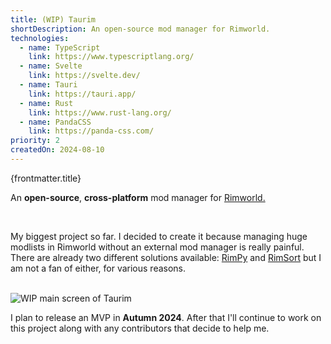 ```yaml
---
title: (WIP) Taurim
shortDescription: An open-source mod manager for Rimworld.
technologies:
  - name: TypeScript
    link: https://www.typescriptlang.org/
  - name: Svelte
    link: https://svelte.dev/
  - name: Tauri
    link: https://tauri.app/
  - name: Rust
    link: https://www.rust-lang.org/
  - name: PandaCSS
    link: https://panda-css.com/
priority: 2
createdOn: 2024-08-10
---
```




<ProjectHeader>
  <slot slot='headerTitle'>{frontmatter.title}</slot>
  <slot slot='linkContent'></slot>
</ProjectHeader>

<ProjectDateHeader
  createdOn={frontmatter.createdOn}
  updatedOn={frontmatter.updatedOn}
/>

An **open-source**, **cross-platform** mod manager for [Rimworld.](https://store.steampowered.com/app/294100/RimWorld/)

<br />

My biggest project so far. I decided to create it because managing huge modlists in Rimworld without an external mod manager is really painful. There are already two different solutions available: [RimPy](https://github.com/rimpy-custom/RimPy) and [RimSort](https://github.com/RimSort/RimSort) but I am not a fan of either, for various reasons.

<br />

<Img alt='WIP main screen of Taurim' src={taurimImg} />

<br />

I plan to release an MVP in **Autumn 2024**. After that I'll continue to work on this project along with any contributors that decide to help me.
